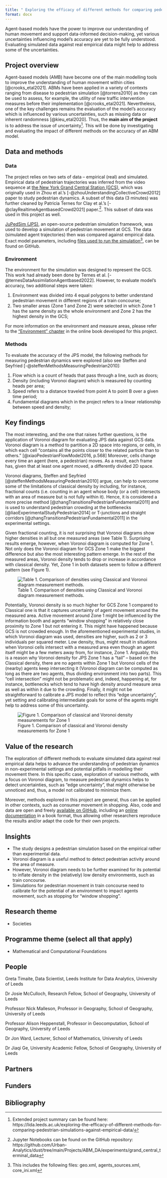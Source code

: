 ```yaml
---
title: " Exploring the efficacy of different methods for comparing pedestrian simulations against empirical data"
format: docx
---
```


<!-- Introductory sentence: try to get to the bottom of your research in one sentence, this is your elevator pitch and should hook the audience in. What’s the human interest angle? -->

Agent-based models have the power to improve our understanding of human movement and support data-informed decision-making, yet various uncertainties influencing model's accuracy are yet to be fully understood. Evaluating simulated data against real empirical data might help to address some of the uncertainties.

## Project overview

<!-- Sticking to one paragraph (3-4 sentences) give the background of the project including project aims. Is there anything new or unique about this research?  -->

Agent-based models (AMB) have become one of the main modelling tools to improve the understanding of human movement within cities [@crooks_etal2021]. ABMs have been applied in a variety of contexts ranging from disease to pedestrian simulation [@torrens2010] as they can be used to assess, for example, the utility of new traffic intervention measures before their implementation [@crooks_etal2021]. Nevertheless, one of the key challenges remains the evaluation of the model's accuracy which is influenced by various uncertainties, such as missing data or inherent randomness [@kieu_etal2020]. Thus, the **main aim of the project** is to address the issue of uncertainty^[Extended project summary can be found here: https://lida.leeds.ac.uk/exploring-the-efficacy-of-different-methods-for-comparing-pedestrian-simulations-against-empirical-data/]. This will be done by investigating and evaluating the impact of different methods on the accuracy of an ABM model.


## Data and methods

<!-- Outline the; who, what, when, where and how of the study -->
### Data

The project relies on two sets of data -- empirical (real) and simulated. Empirical data of pedestrian trajectories was inferred from the video sequence at [the New York Grand Central Station (GCS)](https://www.ee.cuhk.edu.hk/~xgwang/grandcentral.html), which was originally used in Zhou et al.'s [-@zhouUnderstandingCollectiveCrowd2012] paper to study pedestrian dynamics. A subset of this data (3 minutes) was further cleaned by Patricia Ternes for Clay et al.'s [-@clayRealtimeAgentbasedCrowd2021] paper.^[Jupyter Notebooks can be found on the GitHub repository: https://github.com/Urban-Analytics/dust/tree/main/Projects/ABM_DA/experiments/grand_central_terminal_data]. This subset of data was used in this project as well.

[JuPedSim (JPS)](https://www.jupedsim.org/jupedsim_introduction.html), an open-source pedestrian simulation framework, was used to develop a simulation of pedestrian movement at GCS. The data (simulated agent trajectories) then was compared against empirical data. Exact model parameters, including [files used to run the simulation](https://github.com/GretaTimaite/pedestrian_simulation/releases/tag/data)^[This includes the following files: geo.xml, agents_sources.xml, core_ini.xml], can be found on GitHub. 

### Environment

The environment for the simulation was designed to represent the GCS. This work had already been done by Ternes et al. [-@ternesDataAssimilationAgentbased2022]. However, to evaluate model's accuracy, two additional steps were taken:

1. Environment was divided into 4 equal polygons to better understand pedestrian movement in different regions of a train concourse;
2. Two smaller areas (Zone 1 and Zone 2) were selected in which Zone 1 has the same density as the whole environment and Zone 2 has the highest density in the GCS;

For more information on the environment and measure areas, please refer to the ["Environment" chapter](https://gretatimaite.github.io/gcs_jps/envir.html#global) in the online book developed for this project.

### Methods

To evaluate the accuracy of the JPS model, the following methods for measuring pedestrian dynamics were explored (also see Steffen and Seyfried [-@steffenMethodsMeasuringPedestrian2010]: 

1. Flow which is a count of heads that pass through a line, such as doors;
2. Density (including Voronoi diagram) which is measured by counting heads per area;
3. Speed refers to a distance traveled from point A to point B over a given time period;
4. Fundamental diagrams which in the project refers to a linear relationship between speed and density;


## Key findings

<!-- Outline the results of the research project. Aim to stick to 2-3 paragraphs. Use imagery (clearly labelled and with descriptors – see images guidance at end of template) where appropriate. -->

The most interesting, and the one that raises further questions, is the application of Voronoi diagram for evaluating JPS data against GCS data. Voronoi diagram is a method to partition a 2D space into regions, or cells, in which each cell "contains all the points closer to the related particle than to others.” [@xiaoPedestrianFlowModel2016, p.568] Moreover, cells change every time an agent (here, a pedestrian) moves. As a result, each frame has, given that at least one agent moved, a differently divided 2D space. 

Voronoi diagrams, Steffen and Seyfried [@steffenMethodsMeasuringPedestrian2010] argue, can help to overcome some of the limitations of classical density by including, for instance, fractional counts (i.e. counting in an agent whose body (or a cell) intersects with an area of measure but is not fully within it). Hence, it is considered a more precise method [@zhangTransitionsPedestrianFundamental2011] and is used to understand pedestrian crowding at the bottlenecks [@liaoExperimentalStudyPedestrian2014] or T-junctions and straight corridors [@zhangTransitionsPedestrianFundamental2011] in the experimental settings. 

Given fractional counting, it is not surprising that Voronoi diagrams show higher densities in all but one measured areas (see Table 1). Surprising results emerge, however, when Voronoi diagram is computed for Zone 1. Not only does the Voronoi diagram for GCS Zone 1 make the biggest difference but also the most interesting pattern emerge. In the rest of the measured areas, Voronoi density tends to drop or increase in accordance with classical density. Yet, Zone 1 in both datasets seem to follow a different pattern (see Figure 1). 

![Table 1. Comparison of densities using Classical and Voronoi diagram measurement methods.](densities_quant.png)

Potentially, Voronoi density is so much higher for GCS Zone 1 compared to Classical one is that it captures uncertainty of agent movement around the measured area. Active movement around Zone 1 might be influenced by the information booth and agents "window shopping" in relatively close proximity to Zone 1 but not entering it. This might have happened because GCS is not crowded enough. In the aforementioned experimental studies, in which Voronoi diagram was used, densities are higher, such as 2 or 3 individuals per squared meter. Low density, thus, might result in situations when Voronoi cells intersect with a measured area even though an agent itself might be a few meters away from, for instance, Zone 1. Arguably, this is a reason why Voronoi density for JPS Zone 1 has a "tail" -- based on the Classical density, there are no agents within Zone 1 but Voronoi cells of the (nearby) agents keep intersecting it (Voronoi diagram can be computed as long as there are two agents, thus dividing environment into two parts). This "cell intersection" might not be problematic and, indeed, happening at, for instance, bottlenecks which tend to have high density around measure area as well as within it due to the crowding. Finally, it might not be straightforward to calibrate a JPS model to reflect this "edge uncertainty", yet setting and calibrating intermediate goals for some of the agents might help to address some of this uncertainty.

![Figure 1. Comparison of classical and Voronoi density measurements for Zone 1](voronoi_z1_comp.png)

## Value of the research

<!-- What is the impact, how will this benefit xyz? How could the research be applied to real-world problems or what is the usage/benefit? -->

The exploration of different methods to evaluate simulated data against real empirical data helps to advance the understanding of pedestrian dynamics in non-experimental settings and potential pitfalls in modelling their movement there. In this specific case, exploration of various methods, with a focus on Voronoi diagram, to measure pedestrian dynamics helps to detect uncertainties, such as "edge uncertainty", that might otherwise be unnoticed and, thus, a model not calibrated to minimize them.

Moreover, methods explored in this project are general, thus can be applied in other contexts, such as consumer movement in shopping. Also, code and data are open and freely [available on GitHub](https://github.com/GretaTimaite/pedestrian_simulation), including an [online documentation](https://gretatimaite.github.io/gcs_jps/) in a book format, thus allowing other researchers reproduce the results and/or adapt the code for their own projects.

## Insights

- The study designs a pedestrian simulation based on the empirical rather than experimental data.
- Voronoi diagram is a useful method to detect pedestrian activity around the area of measure.
- However, Voronoi diagram needs to be further examined for its potential to inflate density in the (relatively) low density environments, such as train concourse.
- Simulations for pedestrian movement in train concourse need to calibrate for the potential of an environment to impact agents movement, such as stopping for "window shopping".

## Research theme

<!-- Identify which LIDA research theme(s) this sits under:  -->

<!-- - Health -->

- Societies

<!-- - Environment -->

## Programme theme (select all that apply)

<!-- - Statistical Data Science -->

<!-- - Artificial Intelligence -->

<!-- - Visualisation Extended Reality -->

- Mathematical and Computational Foundations

<!-- - Data Science Infrastructures -->

## People

<!-- Who was involved, their job title and institution. -->

Greta Timaite, Data Scientist, Leeds Institute for Data Analytics, University of Leeds

Dr Josie McCulloch, Research Fellow, School of Geography, University of Leeds

Professor Nick Malleson, Professor in Geography, School of Geography, University of Leeds  

Professor Alison Heppenstall, Professor in Geocomputation, School of Geography, University of Leeds 

Dr Jon Ward, Lecturer, School of Mathematics, University of Leeds

Dr Jiaqi Ge, University Academic Fellow, School of Geography, University of Leeds

## Partners

<!-- All partners involved (except where an NDA applies) -->

<!-- N.B. Partner stakeholders should be sent a copy of the case study before it is shared on LIDA comms and be asked to approve it. An email confirming their approval should be sent to the LIDA Comms Manager and Programme Co-Ordinator. -->

## Funders

<!-- Funded by… (e.g. CDRC, The Alan Turing Institute – check with supervisor if unsure) -->

## Bibliography




